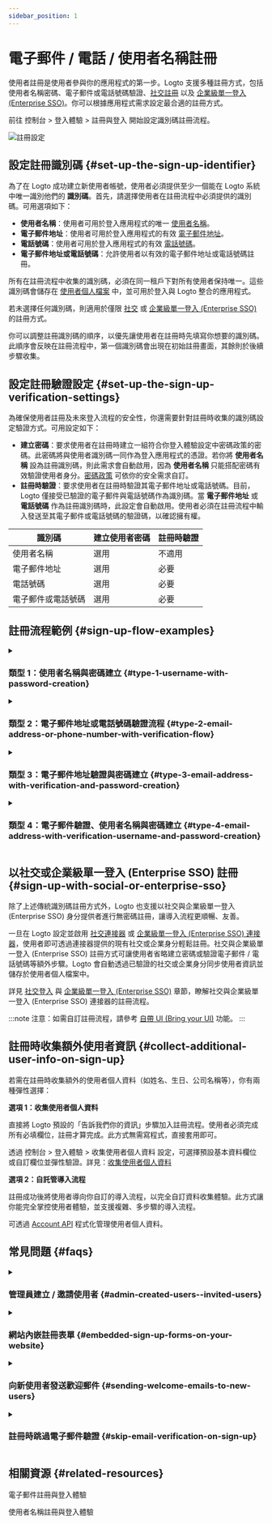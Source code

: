 ```yaml
---
sidebar_position: 1
---
```


# 電子郵件 / 電話 / 使用者名稱註冊

使用者註冊是使用者參與你的應用程式的第一步。Logto 支援多種註冊方式，包括使用者名稱密碼、電子郵件或電話號碼驗證、[社交註冊](/end-user-flows/sign-up-and-sign-in/social-sign-in) 以及 [企業級單一登入 (Enterprise SSO)](/end-user-flows/enterprise-sso)。你可以根據應用程式需求設定最合適的註冊方式。

前往 <CloudLink to="/sign-in-experience/sign-up-and-sign-in">控制台 > 登入體驗 > 註冊與登入</CloudLink> 開始設定識別碼註冊流程。

<img src="/img/assets/sign-in-experience-sign-up.png" alt="註冊設定" />

## 設定註冊識別碼 \{#set-up-the-sign-up-identifier}

為了在 Logto 成功建立新使用者帳號，使用者必須提供至少一個能在 Logto 系統中唯一識別他們的 **識別碼**。首先，請選擇使用者在註冊流程中必須提供的識別碼。可用選項如下：

- **使用者名稱**：使用者可用於登入應用程式的唯一 [使用者名稱](/user-management/user-data#username)。
- **電子郵件地址**：使用者可用於登入應用程式的有效 [電子郵件地址](/user-management/user-data#primary_email)。
- **電話號碼**：使用者可用於登入應用程式的有效 [電話號碼](/user-management/user-data#primary_phone)。
- **電子郵件地址或電話號碼**：允許使用者以有效的電子郵件地址或電話號碼註冊。

所有在註冊流程中收集的識別碼，必須在同一租戶下對所有使用者保持唯一。這些識別碼會儲存在 [使用者個人檔案](/user-management/user-data#user-profile) 中，並可用於登入與 Logto 整合的應用程式。

若未選擇任何識別碼，則適用於僅限 [社交](/end-user-flows/sign-up-and-sign-in/social-sign-in) 或 [企業級單一登入 (Enterprise SSO)](/end-user-flows/enterprise-sso) 的註冊方式。

你可以調整註冊識別碼的順序，以優先讓使用者在註冊時先填寫你想要的識別碼。此順序會反映在註冊流程中，第一個識別碼會出現在初始註冊畫面，其餘則於後續步驟收集。

## 設定註冊驗證設定 \{#set-up-the-sign-up-verification-settings}

為確保使用者註冊及未來登入流程的安全性，你還需要針對註冊時收集的識別碼設定驗證方式。可用設定如下：

- **建立密碼**：要求使用者在註冊時建立一組符合你登入體驗設定中密碼政策的密碼。此密碼將與使用者識別碼一同作為登入應用程式的憑證。若你將 **使用者名稱** 設為註冊識別碼，則此需求會自動啟用，因為 **使用者名稱** 只能搭配密碼有效驗證使用者身分。[密碼政策](/security/password-policy) 可依你的安全需求自訂。
- **註冊時驗證**：要求使用者在註冊時驗證其電子郵件地址或電話號碼。目前，Logto 僅接受已驗證的電子郵件與電話號碼作為識別碼。當 **電子郵件地址** 或 **電話號碼** 作為註冊識別碼時，此設定會自動啟用。使用者必須在註冊流程中輸入發送至其電子郵件或電話號碼的驗證碼，以確認擁有權。

| 識別碼             | 建立使用者密碼 | 註冊時驗證 |
| ------------------ | -------------- | ---------- |
| 使用者名稱         | 選用           | 不適用     |
| 電子郵件地址       | 選用           | 必要       |
| 電話號碼           | 選用           | 必要       |
| 電子郵件或電話號碼 | 選用           | 必要       |

## 註冊流程範例 \{#sign-up-flow-examples}

<details>
  <summary>

### 類型 1：使用者名稱與密碼建立 \{#type-1-username-with-password-creation}

</summary>

選擇 **使用者名稱** 作為註冊識別碼。建立密碼會自動啟用。

<img src="/img/assets/sign-up-username-password.png" alt="使用者名稱與密碼註冊" />

</details>

<details>
  <summary>

### 類型 2：電子郵件地址或電話號碼驗證流程 \{#type-2-email-address-or-phone-number-with-verification-flow}

</summary>

選擇 **電子郵件地址或電話號碼** 作為註冊識別碼。**註冊時驗證** 強制啟用。

<img src="/img/assets/sign-up-email-verification.png" alt="電子郵件或電話號碼註冊並驗證" />

</details>

<details>
  <summary>

### 類型 3：電子郵件地址驗證與密碼建立 \{#type-3-email-address-with-verification-and-password-creation}

</summary>

選擇 **電子郵件地址** 作為註冊識別碼。**註冊時驗證** 強制啟用。啟用 **建立密碼**，要求使用者在註冊時建立密碼。（電話號碼註冊流程同理）

<img src="/img/assets/sign-up-email-password.png" alt="電子郵件註冊並驗證與密碼建立" />

</details>

<details>
  <summary>

### 類型 4：電子郵件驗證、使用者名稱與密碼建立 \{#type-4-email-address-with-verification-username-and-password-creation}

</summary>

選擇 **電子郵件地址** 與 **使用者名稱** 作為註冊識別碼。**註冊時驗證** 強制啟用。啟用 **建立密碼**，要求使用者在註冊時建立密碼。

<img
  src="/img/assets/sign-up-email-username-password.png"
  alt="電子郵件與使用者名稱註冊並驗證與密碼建立"
/>

</details>

## 以社交或企業級單一登入 (Enterprise SSO) 註冊 \{#sign-up-with-social-or-enterprise-sso}

除了上述傳統識別碼註冊方式外，Logto 也支援以社交與企業級單一登入 (Enterprise SSO) 身分提供者進行無密碼註冊，讓導入流程更順暢、友善。

一旦在 Logto 設定並啟用 [社交連接器](/connectors/social-connectors) 或 [企業級單一登入 (Enterprise SSO) 連接器](/connectors/enterprise-connectors)，使用者即可透過連接器提供的現有社交或企業身分輕鬆註冊。社交與企業級單一登入 (Enterprise SSO) 註冊方式可讓使用者省略建立密碼或驗證電子郵件 / 電話號碼等額外步驟。Logto 會自動透過已驗證的社交或企業身分同步使用者資訊並儲存於使用者個人檔案中。

詳見 [社交登入](/end-user-flows/sign-up-and-sign-in/social-sign-in/) 與 [企業級單一登入 (Enterprise SSO)](/end-user-flows/enterprise-sso/) 章節，瞭解社交與企業級單一登入 (Enterprise SSO) 連接器的註冊流程。

:::note
注意：如需自訂註冊流程，請參考 [自帶 UI (Bring your UI)](/customization/bring-your-ui/) 功能。
:::

## 註冊時收集額外使用者資訊 \{#collect-additional-user-info-on-sign-up}

若需在註冊時收集額外的使用者個人資料（如姓名、生日、公司名稱等），你有兩種彈性選擇：

**選項 1：收集使用者個人資料**

直接將 Logto 預設的「告訴我們你的資訊」步驟加入註冊流程。使用者必須完成所有必填欄位，註冊才算完成。此方式無需寫程式，直接套用即可。

透過 <CloudLink to="/sign-in-experience/collect-user-profile">控制台 > 登入體驗 > 收集使用者個人資料</CloudLink> 設定，可選擇預設基本資料欄位或自訂欄位並彈性驗證。詳見：[收集使用者個人資料](/end-user-flows/collect-user-profile)

**選項 2：自託管導入流程**

註冊成功後將使用者導向你自訂的導入流程，以完全自訂資料收集體驗。此方式讓你能完全掌控使用者體驗，並支援複雜、多步驟的導入流程。

可透過 [Account API](/end-user-flows/account-settings/by-account-api) 程式化管理使用者個人資料。

## 常見問題 \{#faqs}

<details>
  <summary>

### 管理員建立 / 邀請使用者 \{#admin-created-users--invited-users}

</summary>

瞭解如何實作 [僅限邀請註冊流程](/end-user-flows/sign-up-and-sign-in/disable-user-registration/#implement-an-invitation-only-sign-up-flow)

</details>

<details>
  <summary>

### 網站內嵌註冊表單 \{#embedded-sign-up-forms-on-your-website}

</summary>
  
Logto 目前尚未支援無頭 API 進行登入與註冊。你可以使用 [自帶 UI (Bring your UI)](/customization/bring-your-ui/) 功能將自訂註冊表單上傳至 Logto，或利用登入參數將網站上的使用者資訊帶入 Logto。詳見 [驗證 (Authentication) 參數](/end-user-flows/authentication-parameters/) 以瞭解使用者識別碼帶入方式。

</details>

<details>
  <summary>

### 向新使用者發送歡迎郵件 \{#sending-welcome-emails-to-new-users}

</summary>

訂閱 `User.Created` webhook 事件，即可向新使用者發送歡迎郵件。詳見 [Webhook 事件](/developers/webhooks/webhooks-events/#data-mutation-hook-events)。

</details>

<details>
  <summary>

### 註冊時跳過電子郵件驗證 \{#skip-email-verification-on-sign-up}

</summary>

目前 Logto 僅支援已驗證的電子郵件與電話號碼作為識別碼。驗證流程是為了確保使用者識別碼的安全性與擁有權。
支援未驗證電子郵件或電話號碼已在我們的 [roadmap](https://feedback.logto.io/roadmap) 上，敬請期待！

</details>

## 相關資源 \{#related-resources}

<Url href="https://www.youtube.com/watch?v=64rBXpWbScc">電子郵件註冊與登入體驗</Url>

<Url href="https://www.youtube.com/watch?v=chQxCJX6e6w">使用者名稱註冊與登入體驗</Url>
